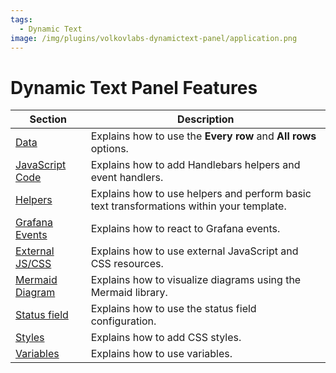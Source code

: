 ```yaml
---
tags:
  - Dynamic Text
image: /img/plugins/volkovlabs-dynamictext-panel/application.png
---
```


# Dynamic Text Panel Features

| Section                        | Description                                                                              |
| ------------------------------ | ---------------------------------------------------------------------------------------- |
| [Data](../data)                | Explains how to use the **Every row** and **All rows** options.                          |
| [JavaScript Code](../code)     | Explains how to add Handlebars helpers and event handlers.                               |
| [Helpers](../helpers)          | Explains how to use helpers and perform basic text transformations within your template. |
| [Grafana Events](../eventbus)  | Explains how to react to Grafana events.                                                 |
| [External JS/CSS](../external) | Explains how to use external JavaScript and CSS resources.                               |
| [Mermaid Diagram](../diagram)  | Explains how to visualize diagrams using the Mermaid library.                            |
| [Status field](../status)      | Explains how to use the status field configuration.                                      |
| [Styles](../styles)            | Explains how to add CSS styles.                                                          |
| [Variables](../variables)      | Explains how to use variables.                                                           |
